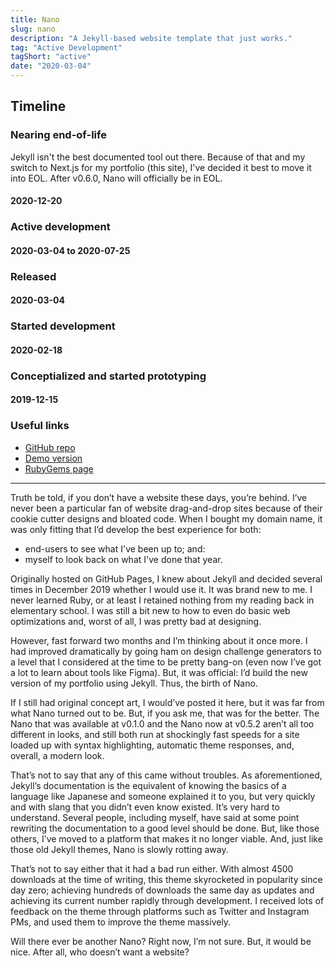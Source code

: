 ```yaml
---
title: Nano
slug: nano
description: "A Jekyll-based website template that just works."
tag: "Active Development"
tagShort: "active"
date: "2020-03-04"
---
```


<h2>Timeline</h2>
<section id="timeline">
  <section className="eol"> 
    <h3>Nearing end-of-life</h3>
    <p>
      Jekyll isn't the best documented tool out there. Because of that and my switch to Next.js for my portfolio (this site), I've decided it best to move it into EOL. After v0.6.0, Nano will officially be in EOL.
    </p>
    <h4 className="minor">2020-12-20</h4>
  </section>
  <section className="active">
    <h3>Active development</h3>
    <h4 className="minor">2020-03-04 to 2020-07-25</h4>
  </section>
  <section className="released">
    <h3>Released</h3>
    <h4 className="minor">2020-03-04</h4>
  </section>
  <section className="progress">
    <h3>Started development</h3>
    <h4 className="minor">2020-02-18</h4>
  </section>
  <section className="progress">
    <h3>Conceptialized and started prototyping</h3>
    <h4 className="minor">2019-12-15</h4>
  </section>
</section>

### Useful links
- [GitHub repo](https://github.com/doamatto/nano)
- [Demo version](https://git.doamatto.xyz/nano)
- [RubyGems page](https://rubygems.org/gems/nano-theme)

---

Truth be told, if you don’t have a website these days, you’re behind. I’ve never been a particular fan of website drag-and-drop sites because of their cookie cutter designs and bloated code. When I bought my domain name, it was only fitting that I’d develop the best experience for both:
- end-users to see what I've been up to; and:
- myself to look back on what I've done that year.

Originally hosted on GitHub Pages, I knew about Jekyll and decided several times in December 2019 whether I would use it. It was brand new to me. I never learned Ruby, or at least I retained nothing from my reading back in elementary school. I was still a bit new to how to even do basic web optimizations and, worst of all, I was pretty bad at designing.

However, fast forward two months and I’m thinking about it once more. I had improved dramatically by going ham on design challenge generators to a level that I considered at the time to be pretty bang-on (even now I’ve got a lot to learn about tools like Figma). But, it was official: I’d build the new version of my portfolio using Jekyll. Thus, the birth of Nano.

If I still had original concept art, I would’ve posted it here, but it was far from what Nano turned out to be. But, if you ask me, that was for the better. The Nano that was available at v0.1.0 and the Nano now at v0.5.2 aren’t all too different in looks, and still both run at shockingly fast speeds for a site loaded up with syntax highlighting, automatic theme responses, and, overall, a modern look.

That’s not to say that any of this came without troubles. As aforementioned, Jekyll’s documentation is the equivalent of knowing the basics of a language like Japanese and someone explained it to you, but very quickly and with slang that you didn’t even know existed. It’s very hard to understand. Several people, including myself, have said at some point rewriting the documentation to a good level should be done. But, like those others, I’ve moved to a platform that makes it no longer viable. And, just like those old Jekyll themes, Nano is slowly rotting away.

That’s not to say either that it had a bad run either. With almost 4500 downloads at the time of writing, this theme skyrocketed in popularity since day zero; achieving hundreds of downloads the same day as updates and achieving its current number rapidly through development. I received lots of feedback on the theme through platforms such as Twitter and Instagram PMs, and used them to improve the theme massively.

Will there ever be another Nano? Right now, I’m not sure. But, it would be nice. After all, who doesn’t want a website?